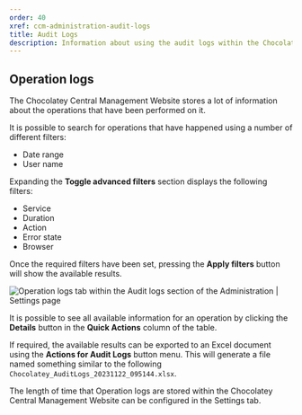 ```yaml
---
order: 40
xref: ccm-administration-audit-logs
title: Audit Logs
description: Information about using the audit logs within the Chocolatey Central Management Administration section
---
```


## Operation logs

The Chocolatey Central Management Website stores a lot of information about the operations that have been performed on it.

It is possible to search for operations that have happened using a number of different filters:

- Date range
- User name

Expanding the **Toggle advanced filters** section displays the following filters:

- Service
- Duration
- Action
- Error state
- Browser

Once the required filters have been set, pressing the **Apply filters** button will show the available results.

![Operation logs tab within the Audit logs section of the Administration | Settings page](/images/ccm-playwright/administration/audit-logs/left-menu-active.png)

It is possible to see all available information for an operation by clicking the **Details** button in the **Quick Actions** column of the table.

If required, the available results can be exported to an Excel document using the **Actions for Audit Logs** button menu.
This will generate a file named something similar to the following `Chocolatey_AuditLogs_20231122_095144.xlsx`.

The length of time that Operation logs are stored within the Chocolatey Central Management Website can be configured in the <Xref title="Retention Policies" value="ccm-administration-settings-retention" anchor="audit-retention" /> Settings tab.
